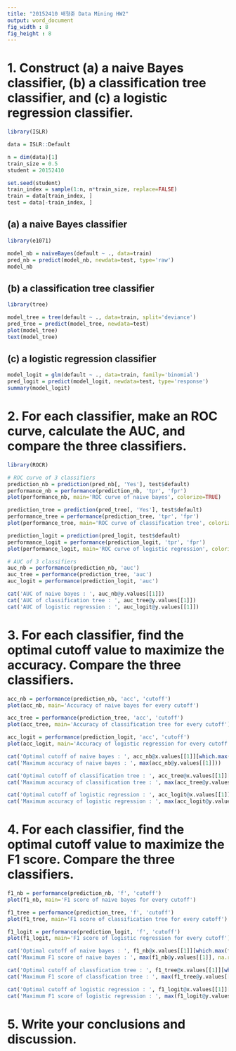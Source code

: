 ---
title: "20152410 배형준 Data Mining HW2"
output: word_document
fig_width : 8
fig_height : 8
---




# 1. Construct (a) a naive Bayes classifier, (b) a classification tree classifier, and (c) a logistic regression classifier.

```{r}
library(ISLR)

data = ISLR::Default

n = dim(data)[1]
train_size = 0.5
student = 20152410

set.seed(student)
train_index = sample(1:n, n*train_size, replace=FALSE)
train = data[train_index, ]
test = data[-train_index, ]
```




## (a) a naive Bayes classifier

```{r}
library(e1071)

model_nb = naiveBayes(default ~ ., data=train)
pred_nb = predict(model_nb, newdata=test, type='raw')
model_nb
```




## (b) a classification tree classifier

```{r}
library(tree)

model_tree = tree(default ~ ., data=train, split='deviance')
pred_tree = predict(model_tree, newdata=test)
plot(model_tree)
text(model_tree)
```




## (c) a logistic regression classifier

```{r}
model_logit = glm(default ~ ., data=train, family='binomial')
pred_logit = predict(model_logit, newdata=test, type='response')
summary(model_logit)
```




# 2. For each classifier, make an ROC curve, calculate the AUC, and compare the three classifiers.

```{r}
library(ROCR)

# ROC curve of 3 classifiers
prediction_nb = prediction(pred_nb[, 'Yes'], test$default)
performance_nb = performance(prediction_nb, 'tpr', 'fpr')
plot(performance_nb, main='ROC curve of naive bayes', colorize=TRUE)
```

```{r}
prediction_tree = prediction(pred_tree[, 'Yes'], test$default)
performance_tree = performance(prediction_tree, 'tpr', 'fpr')
plot(performance_tree, main='ROC curve of classification tree', colorize=TRUE)
```

```{r}
prediction_logit = prediction(pred_logit, test$default)
performance_logit = performance(prediction_logit, 'tpr', 'fpr')
plot(performance_logit, main='ROC curve of logistic regression', colorize=TRUE)
```


```{r}
# AUC of 3 classifiers
auc_nb = performance(prediction_nb, 'auc')
auc_tree = performance(prediction_tree, 'auc')
auc_logit = performance(prediction_logit, 'auc')

cat('AUC of naive bayes : ', auc_nb@y.values[[1]])
cat('AUC of classification tree : ', auc_tree@y.values[[1]])
cat('AUC of logistic regression : ', auc_logit@y.values[[1]])
```




# 3. For each classifier, find the optimal cutoff value to maximize the accuracy. Compare the three classifiers.

```{r}
acc_nb = performance(prediction_nb, 'acc', 'cutoff')
plot(acc_nb, main='Accuracy of naive bayes for every cutoff')
```

```{r}
acc_tree = performance(prediction_tree, 'acc', 'cutoff')
plot(acc_tree, main='Accuracy of classification tree for every cutoff')
```

```{r}
acc_logit = performance(prediction_logit, 'acc', 'cutoff')
plot(acc_logit, main='Accuracy of logistic regression for every cutoff')
```


```{r}
cat('Optimal cutoff of naive bayes : ', acc_nb@x.values[[1]][which.max(acc_nb@y.values[[1]])])
cat('Maximum accuracy of naive bayes : ', max(acc_nb@y.values[[1]]))

cat('Optimal cutoff of classification tree : ', acc_tree@x.values[[1]][which.max(acc_tree@y.values[[1]])])
cat('Maximum accuracy of classification tree : ', max(acc_tree@y.values[[1]]))

cat('Optimal cutoff of logistic regression : ', acc_logit@x.values[[1]][which.max(acc_logit@y.values[[1]])])
cat('Maximum accuracy of logistic regression : ', max(acc_logit@y.values[[1]]))
```




# 4. For each classifier, find the optimal cutoff value to maximize the F1 score. Compare the three classifiers.

```{r}
f1_nb = performance(prediction_nb, 'f', 'cutoff')
plot(f1_nb, main='F1 score of naive bayes for every cutoff')
```

```{r}
f1_tree = performance(prediction_tree, 'f', 'cutoff')
plot(f1_tree, main='F1 score of classification tree for every cutoff')
```

```{r}
f1_logit = performance(prediction_logit, 'f', 'cutoff')
plot(f1_logit, main='F1 score of logistic regression for every cutoff')
```


```{r}
cat('Optimal cutoff of naive bayes : ', f1_nb@x.values[[1]][which.max(f1_nb@y.values[[1]])])
cat('Maximum F1 score of naive bayes : ', max(f1_nb@y.values[[1]], na.rm=TRUE))

cat('Optimal cutoff of classfication tree : ', f1_tree@x.values[[1]][which.max(f1_tree@y.values[[1]])])
cat('Maximum F1 score of classfication tree : ', max(f1_tree@y.values[[1]], na.rm=TRUE))

cat('Optimal cutoff of logistic regression : ', f1_logit@x.values[[1]][which.max(f1_logit@y.values[[1]])])
cat('Maximum F1 score of logistic regression : ', max(f1_logit@y.values[[1]], na.rm=TRUE))
```




# 5. Write your conclusions and discussion.

